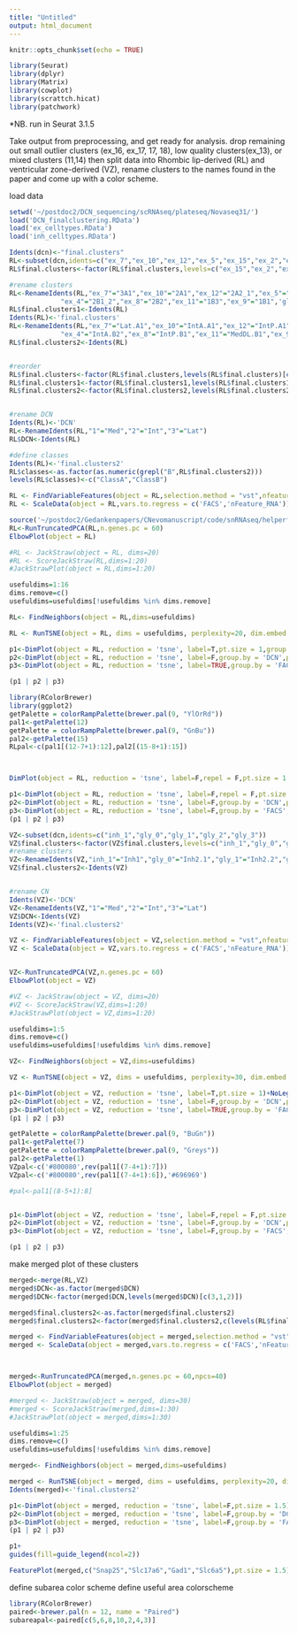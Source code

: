 ```yaml
---
title: "Untitled"
output: html_document
---
```


```r
knitr::opts_chunk$set(echo = TRUE)
```


 
```r
library(Seurat)
library(dplyr)
library(Matrix)
library(cowplot)
library(scrattch.hicat)
library(patchwork)
```


*NB. run in Seurat 3.1.5




Take output from preprocessing, and get ready for analysis.
drop remaining out small outlier clusters (ex_16, ex_17, 17, 18), low quality clusters(ex_13), or mixed clusters (11,14) then split data into Rhombic lip-derived (RL) and ventricular zone-derived (VZ), rename clusters to the names found in the paper and come up with a color scheme.

load data 
```r
setwd('~/postdoc2/DCN_sequencing/scRNAseq/plateseq/Novaseq31/')
load('DCN_finalclustering.RData')
load('ex_celltypes.RData')
load('inh_celltypes.RData')
```

```r
Idents(dcn)<-"final.clusters"
RL<-subset(dcn,idents=c("ex_7","ex_10","ex_12","ex_5","ex_15","ex_2","ex_6","ex_0","ex_14","ex_1","ex_4","ex_8","ex_11","ex_9",'gly_4'))
RL$final.clusters<-factor(RL$final.clusters,levels=c("ex_15","ex_2","ex_6","ex_12","ex_5","ex_10","ex_7","ex_9","gly_4","ex_11","ex_8","ex_4","ex_1","ex_0",'ex_14'))

#rename clusters
RL<-RenameIdents(RL,"ex_7"="3A1","ex_10"="2A1","ex_12"="2A2_1","ex_5"="2A2_2","ex_15"="1A1","ex_2"="1A2_1","ex_6"="1A2_2","ex_0"="3B1","ex_14"="3B2","ex_1"="2B1_1",
             "ex_4"="2B1_2","ex_8"="2B2","ex_11"="1B3","ex_9"="1B1",'gly_4'="1B2_gly")
RL$final.clusters1<-Idents(RL)
Idents(RL)<-'final.clusters'
RL<-RenameIdents(RL,"ex_7"="Lat.A1","ex_10"="IntA.A1","ex_12"="IntP.A1","ex_5"="IntP.A2","ex_15"="Med.A1","ex_2"="MedL.A1","ex_6"="MedL.A2","ex_0"="Lat.B1","ex_14"="Lat.B2","ex_1"="IntA.B1",
             "ex_4"="IntA.B2","ex_8"="IntP.B1","ex_11"="MedDL.B1","ex_9"="Med.B1",'gly_4'="MedL.Bgly")
RL$final.clusters2<-Idents(RL)


#reorder
RL$final.clusters<-factor(RL$final.clusters,levels(RL$final.clusters)[c(5,6,7,2,3,4,1,14,15,13,10,11,12,8,9)])
RL$final.clusters1<-factor(RL$final.clusters1,levels(RL$final.clusters1)[c(5,6,7,2,3,4,1,14,15,13,10,11,12,8,9)])
RL$final.clusters2<-factor(RL$final.clusters2,levels(RL$final.clusters2)[c(5,6,7,2,3,4,1,14,15,13,10,11,12,8,9)])


#rename DCN
Idents(RL)<-'DCN'
RL<-RenameIdents(RL,"1"="Med","2"="Int","3"="Lat")
RL$DCN<-Idents(RL)

#define classes
Idents(RL)<-'final.clusters2'
RL$classes<-as.factor(as.numeric(grepl("B",RL$final.clusters2)))
levels(RL$classes)<-c("ClassA","ClassB")
```

```r
RL <- FindVariableFeatures(object = RL,selection.method = "vst",nfeatures = 2000,verbose=FALSE)
RL <- ScaleData(object = RL,vars.to.regress = c('FACS','nFeature_RNA'))

source('~/postdoc2/Gedankenpapers/CNevomanuscript/code/snRNAseq/helperfunctions/pc_modification_functions_S3_forRNA.R')
RL<-RunTruncatedPCA(RL,n.genes.pc = 60)
ElbowPlot(object = RL)
```



```r
#RL <- JackStraw(object = RL, dims=20)
#RL <- ScoreJackStraw(RL,dims=1:20)
#JackStrawPlot(object = RL,dims=1:20)
```

```r
usefuldims=1:16
dims.remove=c()
usefuldims=usefuldims[!usefuldims %in% dims.remove]
```


```r
RL<- FindNeighbors(object = RL,dims=usefuldims)
```
```r
RL <- RunTSNE(object = RL, dims = usefuldims, perplexity=20, dim.embed = 2)

p1<-DimPlot(object = RL, reduction = 'tsne', label=T,pt.size = 1,group.by = 'final.clusters2',repel = T)+NoLegend()
p2<-DimPlot(object = RL, reduction = 'tsne', label=F,group.by = 'DCN',pt.size = 1)+NoLegend()
p3<-DimPlot(object = RL, reduction = 'tsne', label=TRUE,group.by = 'FACS')

(p1 | p2 | p3)
```



```r
library(RColorBrewer)
library(ggplot2)
getPalette = colorRampPalette(brewer.pal(9, "YlOrRd"))
pal1<-getPalette(12)
getPalette = colorRampPalette(brewer.pal(9, "GnBu"))
pal2<-getPalette(15)
RLpal<-c(pal1[(12-7+1):12],pal2[(15-8+1):15])



DimPlot(object = RL, reduction = 'tsne', label=F,repel = F,pt.size = 1.5)+ scale_color_manual(values=RLpal)


```
```r
p1<-DimPlot(object = RL, reduction = 'tsne', label=F,repel = F,pt.size = 1.5)+ scale_color_manual(values=RLpal)
p2<-DimPlot(object = RL, reduction = 'tsne', label=F,group.by = 'DCN',pt.size = 1.5)
p3<-DimPlot(object = RL, reduction = 'tsne', label=F,group.by = 'FACS',pt.size=1.5)
(p1 | p2 | p3)
```

```r
VZ<-subset(dcn,idents=c("inh_1","gly_0","gly_1","gly_2","gly_3"))
VZ$final.clusters<-factor(VZ$final.clusters,levels=c("inh_1","gly_0","gly_1","gly_2","gly_3"))
#rename clusters
VZ<-RenameIdents(VZ,"inh_1"="Inh1","gly_0"="Inh2.1","gly_1"="Inh2.2","gly_2"="Inh2.3","gly_3"="Inh3")
VZ$final.clusters2<-Idents(VZ)


#rename CN
Idents(VZ)<-'DCN'
VZ<-RenameIdents(VZ,"1"="Med","2"="Int","3"="Lat")
VZ$DCN<-Idents(VZ)
Idents(VZ)<-'final.clusters2'
```


```r
VZ <- FindVariableFeatures(object = VZ,selection.method = "vst",nfeatures = 2000,verbose=FALSE)
VZ <- ScaleData(object = VZ,vars.to.regress = c('FACS','nFeature_RNA'))


VZ<-RunTruncatedPCA(VZ,n.genes.pc = 60)
ElbowPlot(object = VZ)
```


```r
#VZ <- JackStraw(object = VZ, dims=20)
#VZ <- ScoreJackStraw(VZ,dims=1:20)
#JackStrawPlot(object = VZ,dims=1:20)
```
```r
usefuldims=1:5
dims.remove=c()
usefuldims=usefuldims[!usefuldims %in% dims.remove]
```


```r
VZ<- FindNeighbors(object = VZ,dims=usefuldims)
```
```r
VZ <- RunTSNE(object = VZ, dims = usefuldims, perplexity=30, dim.embed = 2)

p1<-DimPlot(object = VZ, reduction = 'tsne', label=T,pt.size = 1)+NoLegend()
p2<-DimPlot(object = VZ, reduction = 'tsne', label=F,group.by = 'DCN',pt.size = 1)+NoLegend()
p3<-DimPlot(object = VZ, reduction = 'tsne', label=TRUE,group.by = 'FACS')
(p1 | p2 | p3)
```


```r

getPalette = colorRampPalette(brewer.pal(9, "BuGn"))
pal1<-getPalette(7)
getPalette = colorRampPalette(brewer.pal(9, "Greys"))
pal2<-getPalette(1)
VZpal<-c('#800080',rev(pal1[(7-4+1):7]))
VZpal<-c('#800080',rev(pal1[(7-4+1):6]),'#696969')

#pal<-pal1[(8-5+1):8]


p1<-DimPlot(object = VZ, reduction = 'tsne', label=F,repel = F,pt.size = 1.5)+ scale_color_manual(values=VZpal)
p2<-DimPlot(object = VZ, reduction = 'tsne', label=F,group.by = 'DCN',pt.size = 1.5)
p3<-DimPlot(object = VZ, reduction = 'tsne', label=F,group.by = 'FACS',pt.size=1.5)

(p1 | p2 | p3)

```


make merged plot of these clusters
```r
merged<-merge(RL,VZ)
merged$DCN<-as.factor(merged$DCN)
merged$DCN<-factor(merged$DCN,levels(merged$DCN)[c(3,1,2)])

merged$final.clusters2<-as.factor(merged$final.clusters2)
merged$final.clusters2<-factor(merged$final.clusters2,c(levels(RL$final.clusters2),levels(VZ$final.clusters2)))

```
```r
merged <- FindVariableFeatures(object = merged,selection.method = "vst",nfeatures = 2000,verbose=FALSE)
merged <- ScaleData(object = merged,vars.to.regress = c('FACS','nFeature_RNA'))



merged<-RunTruncatedPCA(merged,n.genes.pc = 60,npcs=40)
ElbowPlot(object = merged)
```


```r
#merged <- JackStraw(object = merged, dims=30)
#merged <- ScoreJackStraw(merged,dims=1:30)
#JackStrawPlot(object = merged,dims=1:30)
```
```r
usefuldims=1:25
dims.remove=c()
usefuldims=usefuldims[!usefuldims %in% dims.remove]
```


```r
merged<- FindNeighbors(object = merged,dims=usefuldims)

merged <- RunTSNE(object = merged, dims = usefuldims, perplexity=20, dim.embed = 2)
Idents(merged)<-'final.clusters2'

p1<-DimPlot(object = merged, reduction = 'tsne', label=F,pt.size = 1.5)+ scale_color_manual(values=c(RLpal,VZpal))
p2<-DimPlot(object = merged, reduction = 'tsne', label=F,group.by = 'DCN',pt.size = 1.5)
p3<-DimPlot(object = merged, reduction = 'tsne', label=F,group.by = 'FACS',pt.size=1.5)
(p1 | p2 | p3)
```
```r
p1+
guides(fill=guide_legend(ncol=2))
```
```r
FeaturePlot(merged,c("Snap25","Slc17a6","Gad1","Slc6a5"),pt.size = 1.5)
```


define subarea color scheme
define useful area colorscheme
```r
library(RColorBrewer)
paired<-brewer.pal(n = 12, name = "Paired")
subareapal<-paired[c(5,6,8,10,2,4,3)]
```


```r

```

